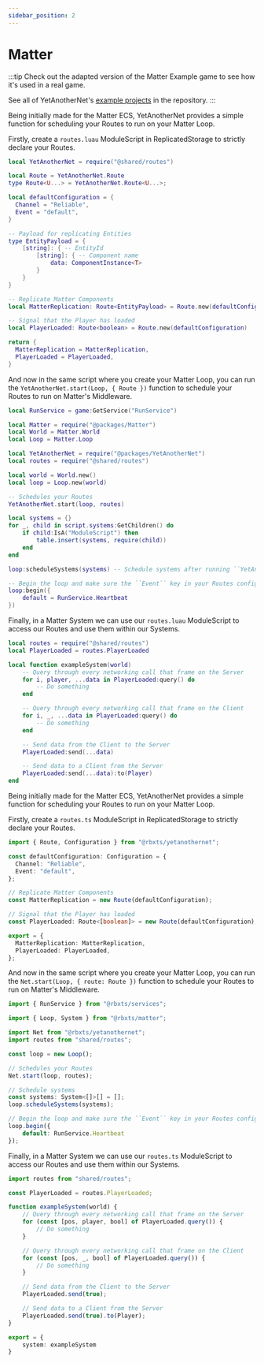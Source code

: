 ```yaml
---
sidebar_position: 2
---
```



# Matter

:::tip
Check out the adapted version of the Matter Example game to see how it's used in a real game.

See all of YetAnotherNet's [example projects](https://github.com/YetAnotherClown/YetAnotherNet/tree/main/examples) in the repository.
:::

<Tabs>
<TabItem value="lua" label="Luau" default>

Being initially made for the Matter ECS, YetAnotherNet provides a simple function for scheduling your Routes to run on your Matter Loop.

Firstly, create a ``routes.luau`` ModuleScript in ReplicatedStorage to strictly declare your Routes.

```lua title="shared/routes.luau"
local YetAnotherNet = require("@shared/routes")

local Route = YetAnotherNet.Route
type Route<U...> = YetAnotherNet.Route<U...>;

local defaultConfiguration = {
  Channel = "Reliable",
  Event = "default",
}

-- Payload for replicating Entities
type EntityPayload = {
    [string]: { -- EntityId
        [string]: { -- Component name
            data: ComponentInstance<T>
        }
    }
}

-- Replicate Matter Components
local MatterReplication: Route<EntityPayload> = Route.new(defaultConfiguration)

-- Signal that the Player has loaded
local PlayerLoaded: Route<boolean> = Route.new(defaultConfiguration)

return {
  MatterReplication = MatterReplication,
  PlayerLoaded = PlayerLoaded,
}
```

And now in the same script where you create your Matter Loop, you can run the ``YetAnotherNet.start(Loop, { Route })``
function to schedule your Routes to run on Matter's Middleware.

```lua title="init.server.luau / init.client.luau"
local RunService = game:GetService("RunService")

local Matter = require("@packages/Matter")
local World = Matter.World
local Loop = Matter.Loop

local YetAnotherNet = require("@packages/YetAnotherNet")
local routes = require("@shared/routes")

local world = World.new()
local loop = Loop.new(world)

-- Schedules your Routes
YetAnotherNet.start(loop, routes)

local systems = {}
for _, child in script.systems:GetChildren() do
    if child:IsA("ModuleScript") then
        table.insert(systems, require(child))
    end
end

loop:scheduleSystems(systems) -- Schedule systems after running ``YetAnotherNet.start()``

-- Begin the loop and make sure the ``Event`` key in your Routes configuration are added here
loop:begin({
    default = RunService.Heartbeat
})
```

Finally, in a Matter System we can use our ``routes.luau`` ModuleScript to access our Routes and
use them within our Systems.

```lua title="systems/exampleSystem.luau"
local routes = require("@shared/routes")
local PlayerLoaded = routes.PlayerLoaded

local function exampleSystem(world)
    -- Query through every networking call that frame on the Server
    for i, player, ...data in PlayerLoaded:query() do
        -- Do something
    end

    -- Query through every networking call that frame on the Client
    for i, _, ...data in PlayerLoaded:query() do
        -- Do something
    end

    -- Send data from the Client to the Server
    PlayerLoaded:send(...data)

    -- Send data to a Client from the Server
    PlayerLoaded:send(...data):to(Player)
end
```

</TabItem>
<TabItem value="ts" label="Typescript">

Being initially made for the Matter ECS, YetAnotherNet provides a simple function for scheduling your Routes to run on your Matter Loop.

Firstly, create a ``routes.ts`` ModuleScript in ReplicatedStorage to strictly declare your Routes.

```ts title="routes.ts"
import { Route, Configuration } from "@rbxts/yetanothernet";

const defaultConfiguration: Configuration = {
  Channel: "Reliable",
  Event: "default",
};

// Replicate Matter Components
const MatterReplication = new Route(defaultConfiguration);

// Signal that the Player has loaded
const PlayerLoaded: Route<[boolean]> = new Route(defaultConfiguration);

export = {
  MatterReplication: MatterReplication,
  PlayerLoaded: PlayerLoaded,
};
```

And now in the same script where you create your Matter Loop, you can run the ``Net.start(Loop, { route: Route })``
function to schedule your Routes to run on Matter's Middleware.

```ts title="main.server.ts / main.client.ts"
import { RunService } from "@rbxts/services";

import { Loop, System } from "@rbxts/matter";

import Net from "@rbxts/yetanothernet";
import routes from "shared/routes";

const loop = new Loop();

// Schedules your Routes
Net.start(loop, routes);

// Schedule systems
const systems: System<[]>[] = [];
loop.scheduleSystems(systems);

// Begin the loop and make sure the ``Event`` key in your Routes configuration are added here
loop.begin({
    default: RunService.Heartbeat
});
```

Finally, in a Matter System we can use our ``routes.ts`` ModuleScript to access our Routes and
use them within our Systems.

```ts title="systems/exampleSystem.ts"
import routes from "shared/routes";

const PlayerLoaded = routes.PlayerLoaded;

function exampleSystem(world) {
    // Query through every networking call that frame on the Server
    for (const [pos, player, bool] of PlayerLoaded.query()) {
        // Do something
    }

    // Query through every networking call that frame on the Client
    for (const [pos, _, bool] of PlayerLoaded.query()) {
        // Do something
    }

    // Send data from the Client to the Server
    PlayerLoaded.send(true);

    // Send data to a Client from the Server
    PlayerLoaded.send(true).to(Player);
}

export = {
    system: exampleSystem
}
```

</TabItem>
</Tabs>
